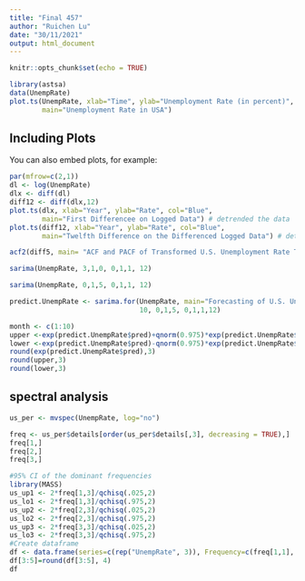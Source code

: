 ```yaml
---
title: "Final 457"
author: "Ruichen Lu"
date: "30/11/2021"
output: html_document
---
```


```r
knitr::opts_chunk$set(echo = TRUE)
```



```r
library(astsa)
data(UnempRate)
plot.ts(UnempRate, xlab="Time", ylab="Unemployment Rate (in percent)", 
        main="Unemployment Rate in USA") 
```

## Including Plots

You can also embed plots, for example:

```r
par(mfrow=c(2,1))
dl <- log(UnempRate)
dlx <- diff(dl)
diff12 <- diff(dlx,12)
plot.ts(dlx, xlab="Year", ylab="Rate", col="Blue",
        main="First Differencee on Logged Data") # detrended the data  d=1
plot.ts(diff12, xlab="Year", ylab="Rate", col="Blue",
        main="Twelfth Difference on the Differenced Logged Data") # detrended the data d=1 s=12
```

```r
acf2(diff5, main= "ACF and PACF of Transformed U.S. Unemployment Rate Time Series", max.lag=100) #plot ACF and PACF graphs
```
```r
sarima(UnempRate, 3,1,0, 0,1,1, 12) 
```


```r
sarima(UnempRate, 0,1,5, 0,1,1, 12) 
```

```r
predict.UnempRate <- sarima.for(UnempRate, main="Forecasting of U.S. Unemployment Rate",
                                10, 0,1,5, 0,1,1,12)
```
```r
month <- c(1:10)
upper <-exp(predict.UnempRate$pred)+qnorm(0.975)*exp(predict.UnempRate$se)
lower <-exp(predict.UnempRate$pred)-qnorm(0.975)*exp(predict.UnempRate$se)
round(exp(predict.UnempRate$pred),3)
round(upper,3)
round(lower,3)
```


## spectral analysis
```r
us_per <- mvspec(UnempRate, log="no")
```

```r
freq <- us_per$details[order(us_per$details[,3], decreasing = TRUE),]
freq[1,]
freq[2,]
freq[3,]
```

```r
#95% CI of the dominant frequencies
library(MASS)
us_up1 <- 2*freq[1,3]/qchisq(.025,2)
us_lo1 <- 2*freq[1,3]/qchisq(.975,2)
us_up2 <- 2*freq[2,3]/qchisq(.025,2)
us_lo2 <- 2*freq[2,3]/qchisq(.975,2)
us_up3 <- 2*freq[3,3]/qchisq(.025,2)
us_lo3 <- 2*freq[3,3]/qchisq(.975,2)
#Create dataframe
df <- data.frame(series=c(rep("UnempRate", 3)), Frequency=c(freq[1,1], freq[2,1],freq[3,1]), spec=c(freq[1,3], freq[2,3], freq[3,3]), Lower.CI=c(us_lo1, us_lo2, us_lo3), Upper.CI=c(us_up1, us_up2, us_up3))
df[3:5]=round(df[3:5], 4)
df
```


